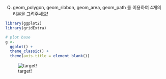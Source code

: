 Q) geom_polygon, geom_ribbon, geom_area, geom_path 를 이용하여 4개의 리본을 그려주세요!

```r
library(ggplot2)
library(gridExtra)

# plot base
g <- 
  ggplot() + 
  theme_classic() + 
  theme(axis.title = element_blank())
```

![target!](Ribbons_result.PNG)
